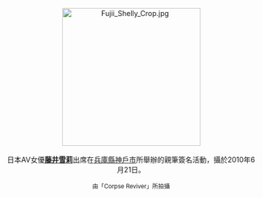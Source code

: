 <center>
[[File:Fujii_Shelly_Crop.jpg|275px]]
<br><br>
日本AV女優'''[[藤井雪莉|藤井雪莉]]'''出席在[[兵庫縣|兵庫縣]][[神戶市|神戶市]]所舉辦的親筆簽名活動，攝於2010年6月21日。
<p>
<small>由「Corpse Reviver」所拍攝</small>
</center>